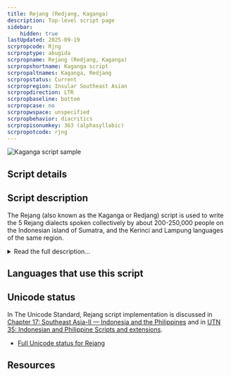 ```yaml
---
title: Rejang (Redjang, Kaganga)
description: Top-level script page
sidebar:
    hidden: true
lastUpdated: 2025-09-19
scrpropcode: Rjng
scrproptype: abugida
scrpropname: Rejang (Redjang, Kaganga)
scrpropshortname: Kaganga script
scrpropaltnames: Kaganga, Redjang
scrpropstatus: Current
scrpropregion: Insular Southeast Asian
scrpropdirection: LTR
scrpropbaseline: bottom
scrpropcase: no
scrpropwspace: unspecified
scrpropbehavior: diacritics
scrpropisonumkey: 363 (alphasyllabic)
scrpropotcode: rjng
---
```



![Kaganga script sample](../images/rjng-sample.png "Sample of Rejang script")

## Script details

<ScriptDetails />

## Script description

The Rejang (also known as the Kaganga or Redjang) script is used to write the 5 Rejang dialects spoken collectively by about 200-250,000 people on the Indonesian island of Sumatra, and the Kerinci and Lampung languages of the same region.

<details>
<summary>Read the full description...</summary>The script is thought to pre-date the introduction of Islam in the C12th to the area, although the earliest attested document has been dated to the mid C18th. It is traditionally written on bamboo, buffalo horn, bark or copper plates. An abugida of Brahmic derivation, the script comprises 23 consonant letters each with an inherent [a] vowel. Any of 12 diacritics can be used to modify the quality of the vowel. A further diacritic is used to mute the inherent vowel in a consonant-final syllable. The script is somewhat [defective](/reference/glossary#defect) in that it does not allow for the representation of diphthongs, which occur frequently in spoken Rejang. Consonants likewise cannot form clusters.
</details>

## Languages that use this script

<WsList script='Rjng' wsMax='5' />

## Unicode status

In The Unicode Standard, Rejang script implementation is discussed in [Chapter 17: Southeast Asia-II — Indonesia and the Philippines](https://www.unicode.org/versions/latest/core-spec/chapter-17/#G27208) and in [UTN 35: Indonesian and Philippine Scripts and extensions](https://www.unicode.org/notes/tn35/).

- [Full Unicode status for Rejang](/scrlang/unicode/rjng-unicode)



## Resources

<ScriptResources detailSummary='seemore' />

